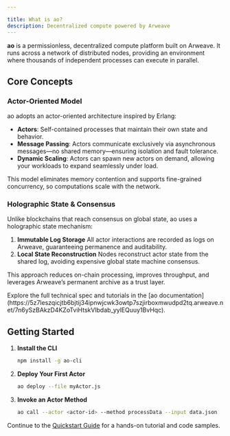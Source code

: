 ```yaml
---

title: What is ao?
description: Decentralized compute powered by Arweave
---
```



**ao** is a permissionless, decentralized compute platform built on Arweave. It runs across a network of distributed nodes, providing an environment where thousands of independent processes can execute in parallel.

## Core Concepts

### Actor-Oriented Model

ao adopts an actor-oriented architecture inspired by Erlang:

* **Actors**: Self-contained processes that maintain their own state and behavior.
* **Message Passing**: Actors communicate exclusively via asynchronous messages—no shared memory—ensuring isolation and fault tolerance.
* **Dynamic Scaling**: Actors can spawn new actors on demand, allowing your workloads to expand seamlessly under load.

This model eliminates memory contention and supports fine-grained concurrency, so computations scale with the network.

### Holographic State & Consensus

Unlike blockchains that reach consensus on global state, ao uses a holographic state mechanism:

1. **Immutable Log Storage**
   All actor interactions are recorded as logs on Arweave, guaranteeing permanence and auditability.
2. **Local State Reconstruction**
   Nodes reconstruct actor state from the shared log, avoiding expensive global state machine consensus.

This approach reduces on-chain processing, improves throughput, and leverages Arweave’s permanent archive as a trust layer.

<Aside title="Learn More about ao">
Explore the full technical spec and tutorials in the [ao documentation](https://5z7leszqicjtb6bjtij34ipnwjcwk3owtp7szjirboxmwudpd2tq.arweave.net/7n6ySzBAkzD4KZoTviHtskVlbdab_yylEQuuy1BvHqc).
</Aside>

## Getting Started

1. **Install the CLI**

   ```bash
   npm install -g ao-cli
   ```
2. **Deploy Your First Actor**

   ```bash
   ao deploy --file myActor.js
   ```
3. **Invoke an Actor Method**

   ```bash
   ao call --actor <actor-id> --method processData --input data.json
   ```

Continue to the [Quickstart Guide](/docs/quickstart) for a hands-on tutorial and code samples.
